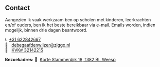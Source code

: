 ## Contact

Aangezien ik vaak werkzaam ben op scholen met kinderen, leerkrachten en/of ouders, ben ik het beste bereikbaar via [e-mail](mailto:debegaafdenwijzer@ziggo.nl). Emails worden, indien mogelijk, binnen drie dagen beantwoord.

📞&nbsp; [+31 622842667](tel:+3622842667) <br>
📧 &nbsp; [debegaafdenwijzer@ziggo.nl](mailto:debegaafdenwijzer@ziggo.nl) <br>
🏢 &nbsp; [KVK# 32142215](https://www.kvk.nl/bestellen/#/32142215000005400449?origin=search)

**Bezoekadres:**
📍&nbsp; [Korte Stammerdijk 18, 1382 BL Weesp](https://maps.app.goo.gl/hTRz12Uv5w4RFpuU9) <br>
